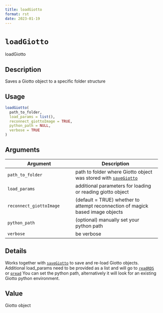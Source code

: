 ```yaml
--- 
title: loadGiotto 
format: rst 
date: 2023-01-19 
--- 
```

# `loadGiotto`

loadGiotto


## Description

Saves a Giotto object to a specific folder structure


## Usage

```r
loadGiotto(
  path_to_folder,
  load_params = list(),
  reconnect_giottoImage = TRUE,
  python_path = NULL,
  verbose = TRUE
)
```


## Arguments

Argument      |Description
------------- |----------------
`path_to_folder`     |     path to folder where Giotto object was stored with [`saveGiotto`](#savegiotto)
`load_params`     |     additional parameters for loading or reading giotto object
`reconnect_giottoImage`     |     (default = TRUE) whether to attempt reconnection of magick based image objects
`python_path`     |     (optional) manually set your python path
`verbose`     |     be verbose


## Details

Works together with [`saveGiotto`](#savegiotto) to save and re-load
 Giotto objects.
 Additional load_params need to be provided as a list and will
 go to [`readRDS`](#readrds) or [`qread`](#qread) 
 You can set the python path, alternatively it will look for an existing
 Giotto python environment.


## Value

Giotto object


